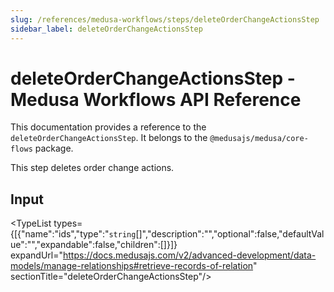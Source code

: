 ```yaml
---
slug: /references/medusa-workflows/steps/deleteOrderChangeActionsStep
sidebar_label: deleteOrderChangeActionsStep
---
```



# deleteOrderChangeActionsStep - Medusa Workflows API Reference

This documentation provides a reference to the `deleteOrderChangeActionsStep`. It belongs to the `@medusajs/medusa/core-flows` package.

This step deletes order change actions.

## Input

<TypeList types={[{"name":"ids","type":"`string`[]","description":"","optional":false,"defaultValue":"","expandable":false,"children":[]}]} expandUrl="https://docs.medusajs.com/v2/advanced-development/data-models/manage-relationships#retrieve-records-of-relation" sectionTitle="deleteOrderChangeActionsStep"/>
